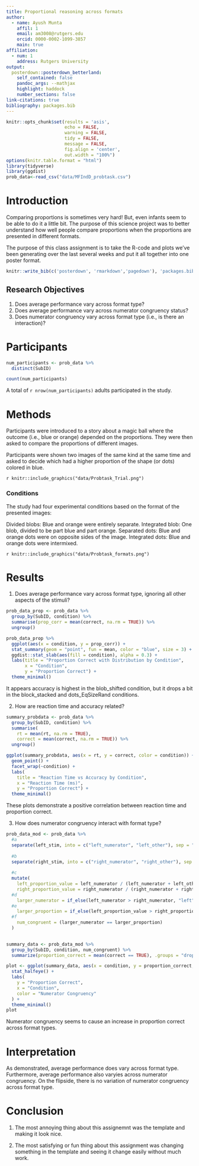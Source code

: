 ```yaml
---
title: Proportional reasoning across formats
author:
  - name: Ayush Munta
    affil: 1
    email: am3008@rutgers.edu
    orcid: 0000-0002-1099-3857
    main: true
affiliation:
  - num: 1
    address: Rutgers University
output: 
  posterdown::posterdown_betterland:
    self_contained: false
    pandoc_args: --mathjax
    highlight: haddock
    number_sections: false
link-citations: true
bibliography: packages.bib
---
```


```r
knitr::opts_chunk$set(results = 'asis',
                      echo = FALSE,
                      warning = FALSE,
                      tidy = FALSE,
                      message = FALSE,
                      fig.align = 'center',
                      out.width = "100%")
options(knitr.table.format = "html")
library(tidyverse)
library(ggdist)
prob_data<-read_csv("data/MFIndD_probtask.csv")
```


# Introduction

Comparing proportions is sometimes very hard! But, even infants seem to be able to do it a little bit. The purpose of this science project was to better understand how well people compare proportions when the proportions are presented in different formats.

The purpose of this class assignment is to take the R-code and plots we've been generating over the last several weeks and put it all together into one poster format.


```r
knitr::write_bib(c('posterdown', 'rmarkdown','pagedown'), 'packages.bib')
```

## Research Objectives

1. Does average performance vary across format type?
2. Does average performance vary across numerator congruency status?
3. Does numerator congruency vary across format type (i.e., is there an interaction)?

# Participants

```r
num_participants <- prob_data %>%
  distinct(SubID)

count(num_participants)
```
A total of `r nrow(num_participants)` adults participated in the study. 


# Methods

Participants were introduced to a story about a magic ball where the outcome (i.e., blue or orange) depended on the proportions. They were then asked to compare the proportions of different images.

Participants were shown two images of the same kind at the same time and asked to decide which had a higher proportion of the shape (or dots) colored in blue.

`r knitr::include_graphics("data/Probtask_Trial.png")`

### Conditions
The study had four experimental conditions based on the format of the presented images:

Divided blobs: Blue and orange were entirely separate.
Integrated blob: One blob, divided to be part blue and part orange.
Separated dots: Blue and orange dots were on opposite sides of the image.
Integrated dots: Blue and orange dots were intermixed.

`r knitr::include_graphics("data/Probtask_formats.png")`

# Results
1. Does average performance vary across format type, ignoring all other aspects of the stimuli?
```r

prob_data_prop <- prob_data %>%
  group_by(SubID, condition) %>%
  summarise(prop_corr = mean(correct, na.rm = TRUE)) %>%
  ungroup()

```
```r
prob_data_prop %>%
  ggplot(aes(x = condition, y = prop_corr)) +
  stat_summary(geom = "point", fun = mean, color = "blue", size = 3) +  
  ggdist::stat_slab(aes(fill = condition), alpha = 0.3) +         
  labs(title = "Proportion Correct with Distribution by Condition",
       x = "Condition",
       y = "Proportion Correct") +
  theme_minimal() 

```
 It appears accuracy is highest in the blob_shifted condition, but it drops a bit in the block_stacked and dots_EqSizeRand conditions. 

2. How are reaction time and accuracy related?

```r
summary_probdata <- prob_data %>%
  group_by(SubID, condition) %>%
  summarise(
    rt = mean(rt, na.rm = TRUE),
    correct = mean(correct, na.rm = TRUE)) %>%
  ungroup() 
```

```r
ggplot(summary_probdata, aes(x = rt, y = correct, color = condition)) +
  geom_point() +
  facet_wrap(~condition) +
  labs(
    title = "Reaction Time vs Accuracy by Condition",
    x = "Reaction Time (ms)", 
    y = "Proportion Correct") +
  theme_minimal()
```
These plots demonstrate a positive correlation between reaction time and proportion correct.


3. How does numerator congruency interact with format type?

```r
prob_data_mod <- prob_data %>%
  #a
  separate(left_stim, into = c("left_numerator", "left_other"), sep = "_", convert = TRUE) %>%
  
  #b
  separate(right_stim, into = c("right_numerator", "right_other"), sep = "_", convert = TRUE) %>%
  
  #c
  mutate(
    left_proportion_value = left_numerator / (left_numerator + left_other),
    right_proportion_value = right_numerator / (right_numerator + right_other),
  #d
    larger_numerator = if_else(left_numerator > right_numerator, "left", "right"),
  #e
    larger_proportion = if_else(left_proportion_value > right_proportion_value, "left", "right"),
  #f
    num_congruent = (larger_numerator == larger_proportion)
  )
 

```

```r
summary_data <- prob_data_mod %>%
  group_by(SubID, condition, num_congruent) %>%
  summarize(proportion_correct = mean(correct == TRUE), .groups = "drop")

plot <- ggplot(summary_data, aes(x = condition, y = proportion_correct, color = num_congruent)) +
  stat_halfeye() +
  labs(
    y = "Proportion Correct",
    x = "Condition",
    color = "Numerator Congruency"
  ) +
  theme_minimal()
plot
```

Numerator congruency seems to cause an increase in proportion correct across format types.

# Interpretation

As demonstrated, average performance does vary across format type. Furthermore, average performance also varyies across numerator congruency. On the flipside, there is no variation of numerator congruency across format type.

# Conclusion

1. The most annoying thing about this assignemnt was the template and making it look nice.

2. The most satisfying or fun thing about this assignment was changing something in the template and seeing it change easily without much work.
